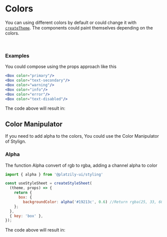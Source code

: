 
# Colors

You can using different colors by default or could change it with [`createTheme`](/platzily-ui/styling). The components could paint themselves depending on the colors.

<br />

<div style={{display: "grid", gridTemplateColumns: 'auto auto', justifyContent: 'center'}}>
  <Color color='primary' colorType='main'/>
  <Color color='secondary' colorType='main'/>
  <Color color='success' colorType='main'/>
  <Color color='warning' colorType='main'/>
  <Color color='info' colorType='main'/>
  <Color color='error' colorType='main'/>
  <Color color='text' colorType='main'/>
  <Color color='text' colorType='secondary'/>
  <Color color='text' colorType='light'/>
  <Color color='text' colorType='disabled'/>
</div>

### Examples

You could compose using the props approach like this

```jsx
<Box color="primary"/>
<Box color="text-secondary"/>
<Box color="warning"/>
<Box color="info"/>
<Box color="error"/>
<Box color="text-disabled"/>
```

The code above will result in:

<div style={{display: "grid", gridTemplateColumns: 'auto auto auto', justifyContent: 'center'}}>
<DefaultStyledBox color="#19213c"/>
<DefaultStyledBox color="#707070"/>
<DefaultStyledBox color="#C3B643"/>
<DefaultStyledBox color="#2F8CCC"/>
<DefaultStyledBox color="#C34343"/>
<DefaultStyledBox color="#C4C4C4"/>
</div>


## Color Manipulator

If you need to add alpha to the colors, You could use the Color Manipulator of Stylign.

### Alpha

The function Alpha convert of rgb to rgba, adding a channel alpha to color

```jsx
import { alpha } from '@platzily-ui/styling'

const useStyleSheet = createStyleSheet(
  (theme, props) => {
    return {
      box: {
        backgroundColor: alpha('#19213c', 0.6) //Return rgba(25, 33, 60, 0.6)
    };
  },
  { key: 'box' },
});
```
The code above will result in:

<div style={{opacity: 0.6}}>
<DefaultStyledBox color="#19213c"/>
</div>
